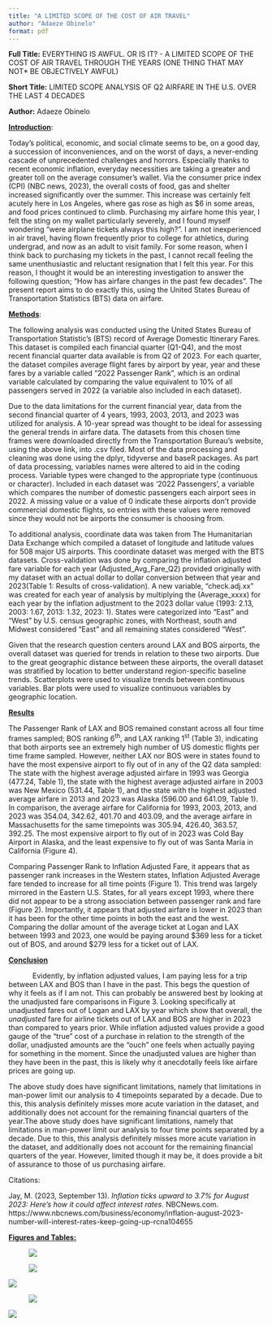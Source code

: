 ```yaml
---
title: "A LIMITED SCOPE OF THE COST OF AIR TRAVEL"
author: "Adaeze Obinelo"
format: pdf
---
```


**Full Title:** EVERYTHING IS AWFUL. OR IS IT? - A LIMITED SCOPE OF THE COST OF AIR TRAVEL THROUGH THE YEARS (ONE THING THAT MAY NOT\* BE OBJECTIVELY AWFUL)

**Short Title:** LIMITED SCOPE ANALYSIS OF Q2 AIRFARE IN THE U.S. OVER THE LAST 4 DECADES

**Author:** Adaeze Obinelo

[**Introduction**]{.underline}:

Today's political, economic, and social climate seems to be, on a good day, a succession of inconveniences, and on the worst of days, a never-ending cascade of unprecedented challenges and horrors. Especially thanks to recent economic inflation, everyday necessities are taking a greater and greater toll on the average consumer's wallet. Via the consumer price index (CPI) (NBC news, 2023), the overall costs of food, gas and shelter increased significantly over the summer. This increase was certainly felt acutely here in Los Angeles, where gas rose as high as \$6 in some areas, and food prices continued to climb. Purchasing my airfare home this year, I felt the sting on my wallet particularly severely, and I found myself wondering "were airplane tickets always this high?". I am not inexperienced in air travel, having flown frequently prior to college for athletics, during undergrad, and now as an adult to visit family. For some reason, when I think back to purchasing my tickets in the past, I cannot recall feeling the same unenthusiastic and reluctant resignation that I felt this year. For this reason, I thought it would be an interesting investigation to answer the following question; "How has airfare changes in the past few decades". The present report aims to do exactly this, using the United States Bureau of Transportation Statistics (BTS) data on airfare.

[**Methods**]{.underline}:

The following analysis was conducted using the United States Bureau of Transportation Statistic's (BTS) record of Average Domestic Itinerary Fares. This dataset is compiled each financial quarter (Q1-Q4), and the most recent financial quarter data available is from Q2 of 2023. For each quarter, the dataset compiles average flight fares by airport by year, year and these fares by a variable called "2022 Passenger Rank", which is an ordinal variable calculated by comparing the value equivalent to 10% of all passengers served in 2022 (a variable also included in each dataset).

Due to the data limitations for the current financial year, data from the second financial quarter of 4 years, 1993, 2003, 2013, and 2023 was utilized for analysis. A 10-year spread was thought to be ideal for assessing the general trends in airfare data. The datasets from this chosen time frames were downloaded directly from the Transportation Bureau's website, using the above link, into .csv filed. Most of the data processing and cleaning was done using the dplyr, tidyverse and baseR packages. As part of data processing, variables names were altered to aid in the coding process. Variable types were changed to the appropriate type (continuous or character). Included in each dataset was '2022 Passengers', a variable which compares the number of domestic passengers each airport sees in 2022. A missing value or a value of 0 indicate these airports don't provide commercial domestic flights, so entries with these values were removed since they would not be airports the consumer is choosing from.

To additional analysis, coordinate data was taken from The Humanitarian Data Exchange which compiled a dataset of longitude and latitude values for 508 major US airports. This coordinate dataset was merged with the BTS datasets. Cross-validation was done by comparing the inflation adjusted fare variable for each year (Adjusted_Avg_Fare_Q2) provided originally with my dataset with an actual dollar to dollar conversion between that year and 2023(Table 1: Results of cross-validation). A new variable, "check.adj.xx" was created for each year of analysis by multiplying the (Average_xxxx) for each year by the inflation adjustment to the 2023 dollar value (1993: 2.13, 2003: 1.67, 2013: 1.32, 2023: 1). States were categorized into "East" and "West" by U.S. census geographic zones, with Northeast, south and Midwest considered "East" and all remaining states considered "West".

Given that the research question centers around LAX and BOS airports, the overall dataset was queried for trends in relation to these two airports. Due to the great geographic distance between these airports, the overall dataset was stratified by location to better understand region-specific baseline trends. Scatterplots were used to visualize trends between continuous variables. Bar plots were used to visualize continuous variables by geographic location.

[**Results**]{.underline}

The Passenger Rank of LAX and BOS remained constant across all four time frames sampled; BOS ranking 6^th^, and LAX ranking 1^st^ (Table 3), indicating that both airports see an extremely high number of US domestic flights per time frame sampled. However, neither LAX nor BOS were in states found to have the most expensive airport to fly out of in any of the Q2 data sampled: The state with the highest average adjusted airfare in 1993 was Georgia (477.24, Table 1), the state with the highest average adjusted airfare in 2003 was New Mexico (531.44, Table 1), and the state with the highest adjusted average airfare in 2013 and 2023 was Alaska (596.00 and 641.09, Table 1). In comparison, the average airfare for California for 1993, 2003, 2013, and 2023 was 354.04, 342.62, 401.70 and 403.09, and the average airfare in Massachusetts for the same timepoints was 305.94, 426.40, 363.57, 392.25. The most expensive airport to fly out of in 2023 was Cold Bay Airport in Alaska, and the least expensive to fly out of was Santa Maria in California (Figure 4).

Comparing Passenger Rank to Inflation Adjusted Fare, it appears that as passenger rank increases in the Western states, Inflation Adjusted Average fare tended to increase for all time points (Figure 1). This trend was largely mirrored in the Eastern U.S. States, for all years except 1993, where there did not appear to be a strong association between passenger rank and fare (Figure 2). Importantly, it appears that adjusted airfare is lower in 2023 than it has been for the other time points in both the east and the west. Comparing the dollar amount of the average ticket at Logan and LAX between 1993 and 2023, one would be paying around \$369 less for a ticket out of BOS, and around \$279 less for a ticket out of LAX.

[**Conclusion**]{.underline}

            Evidently, by inflation adjusted values, I am paying less for a trip between LAX and BOS than I have in the past. This begs the question of why it feels as if I am not. This can probably be answered best by looking at the unadjusted fare comparisons in Figure 3. Looking specifically at unadjusted fares out of Logan and LAX by year which show that overall, the *unadjusted* fare for airline tickets out of LAX and BOS are higher in 2023 than compared to years prior. While inflation adjusted values provide a good gauge of the "true" cost of a purchase in relation to the strength of the dollar, unadjusted amounts are the "ouch" one feels when actually paying for something in the moment. Since the unadjusted values are higher than they have been in the past, this is likely why it anecdotally feels like airfare prices are going up.

The above study does have significant limitations, namely that limitations in man-power limit our analysis to 4 timepoints separated by a decade. Due to this, this analysis definitely misses more acute variation in the dataset, and additionally does not account for the remaining financial quarters of the year.The above study does have significant limitations, namely that limitations in man-power limit our analysis to four time points separated by a decade. Due to this, this analysis definitely misses more acute variation in the dataset, and additionally does not account for the remaining financial quarters of the year. However, limited though it may be, it does provide a bit of assurance to those of us purchasing airfare.

Citations:

Jay, M. (2023, September 13). *Inflation ticks upward to 3.7% for August 2023: Here's how it could affect interest rates*. NBCNews.com. https://www.nbcnews.com/business/economy/inflation-august-2023-number-will-interest-rates-keep-going-up-rcna104655

[**Figures and Tables:**]{.underline}

![![](images/Table2a.png)](images/Table1.png)

![![](images/Table3.png)](images/Table2b.png)

![](images/Fig1-01.png)

![![](images/Fig3-01.png)](images/Fig2-01.png)

![](images/Fig4-01.png)
